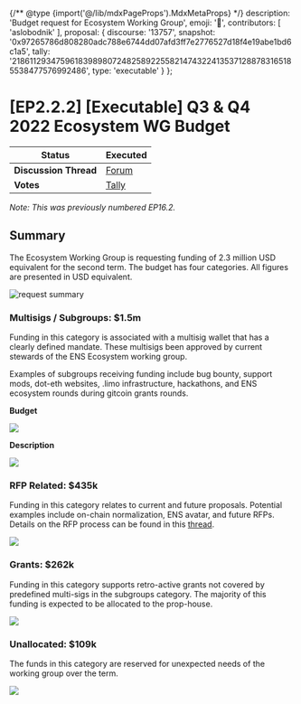 {/** @type {import('@/lib/mdxPageProps').MdxMetaProps} */}
    description: 'Budget request for Ecosystem Working Group',
    emoji: '📙',
    contributors: [
        'aslobodnik'
    ],
    proposal: {
        discourse: '13757',
        snapshot: '0x97265786d808280adc788e6744dd07afd3ff7e2776527d18f4e19abe1bd6c1a5',
        tally: '21861129347596183989807248258922558214743224135371288783165185538477576992486',
        type: 'executable'
    }
};

# [EP2.2.2] [Executable] Q3 & Q4 2022 Ecosystem WG Budget

| **Status**            | Executed                                                                                                                    |
| --------------------- | ------------------------------------------------------------------------------------------------------------------------- |
| **Discussion Thread** | [Forum](https://discuss.ens.domains/t/13757)                                                                               |
| **Votes**             | [Tally](https://www.tally.xyz/gov/ens/proposal/21861129347596183989807248258922558214743224135371288783165185538477576992486)   |

_Note: This was previously numbered EP16.2._

## Summary

The Ecosystem Working Group is requesting funding of 2.3 million USD equivalent for the second term. The budget has four categories. All figures are presented in USD equivalent.

![request summary](/content/dao/proposals/2.2.2-1.png)

### Multisigs / Subgroups: $1.5m

Funding in this category is associated with a multisig wallet that has a clearly defined mandate. These multisigs been approved by current stewards of the ENS Ecosystem working group.

Examples of subgroups receiving funding include bug bounty, support mods, dot-eth websites, .limo infrastructure, hackathons, and ENS ecosystem rounds during gitcoin grants rounds.

**Budget**

![](/content/dao/proposals/2.2.2-2.png)

**Description**

![](/content/dao/proposals/2.2.2-3.png)

### RFP Related: $435k

Funding in this category relates to current and future proposals. Potential examples include on-chain normalization, ENS avatar, and future RFPs. Details on the RFP process can be found in this [thread](https://discuss.ens.domains/t/transitioning-the-dao-to-an-rfp-model/11821).

![](/content/dao/proposals/2.2.2-4.png)

### Grants: $262k

Funding in this category supports retro-active grants not covered by predefined multi-sigs in the subgroups category. The majority of this funding is expected to be allocated to the prop-house.

![](/content/dao/proposals/2.2.2-5.png)

### Unallocated: $109k

The funds in this category are reserved for unexpected needs of the working group over the term.

![](/content/dao/proposals/2.2.2-6.png)
